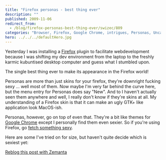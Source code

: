 ```yaml
---
title: "Firefox personas - best thing ever"
description: ""
published: 2009-11-06
redirect_from:
  - /blog/firefox-personas-best-thing-ever/swizec/809
categories: "Browser, Firefox, Google Chrome, intrigues, Personas, Uncategorized"
hero: ../../../defaultHero.jpg
---
```


Yesterday I was installing a [Firefox](http://www.mozilla.com/en-US/firefox/) plugin to facilitate webdevelopment because I was shifting my dev environment from the laptop to the freshly karmic kubuntised desktop computer and guess what I stumbled upon.

The single best thing ever to make its appearance in the Firefox world!

Personas are more than just skins for your firefox, they're downright fucking sexy ... well most of them. Now maybe I'm very far behind the curve here, but the menu entry for Personas does say "New". And to I haven't actually seen them anywhere and well, I really don't know if they're skins at all. My understanding of a Firefox skin is that it can make an ugly GTK+ like application look MacOS-ish.

Personas, however, go on top of even that. They're a bit like themes for [Google Chrome](http://www.google.com/chrome) except I personally find them even sexier. So if you're using Firefox, go [fetch something sexy](https://addons.mozilla.org/en-US/firefox/personas/).

Here are some I've tried on for size, but haven't quite decide which is sexiest yet:

[Reblog this post with Zemanta](https://img.zemanta.com/reblog_e.png?x-id=8ae49c52-9517-4774-a815-ecb0262402b4)
